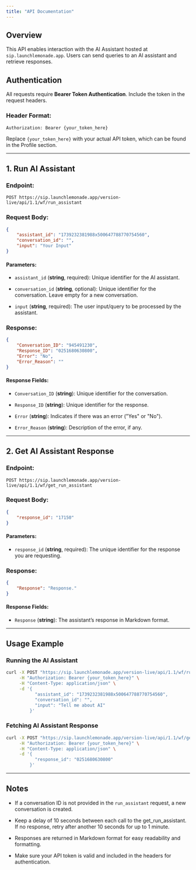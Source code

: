 ```yaml
---
title: "API Documentation"
---
```


## Overview

This API enables interaction with the AI Assistant hosted at `sip.launchlemonade.app`. Users can send queries to an AI assistant and retrieve responses.

## Authentication

All requests require **Bearer Token Authentication**. Include the token in the request headers.

### Header Format:

```http
Authorization: Bearer {your_token_here}
```

Replace `{your_token_here}` with your actual API token, which can be found in the Profile section.

***

## 1. Run AI Assistant

### Endpoint:

```
POST https://sip.launchlemonade.app/version-live/api/1.1/wf/run_assistant
```

### Request Body:

```json
{
    "assistant_id": "1739232381988x500647788770754560",
    "conversation_id": "",
    "input": "Your Input"
}
```

#### Parameters:

* `assistant_id` (**string**, required): Unique identifier for the AI assistant.

* `conversation_id` (**string**, optional): Unique identifier for the conversation. Leave empty for a new conversation.

* `input` (**string**, required): The user input/query to be processed by the assistant.

### Response:

```json
{
    "Conversation_ID": "945491230",
    "Response_ID": "0251680630800",
    "Error": "No",
    "Error_Reason": ""
}
```

#### Response Fields:

* `Conversation_ID` (**string**): Unique identifier for the conversation.

* `Response_ID` (**string**): Unique identifier for the response.

* `Error` (**string**): Indicates if there was an error ("Yes" or "No").

* `Error_Reason` (**string**): Description of the error, if any.

***

## 2. Get AI Assistant Response

### Endpoint:

```
POST https://sip.launchlemonade.app/version-live/api/1.1/wf/get_run_assistant
```

### Request Body:

```json
{
    "response_id": "17150"
}
```

#### Parameters:

* `response_id` (**string**, required): The unique identifier for the response you are requesting.

### Response:

```json
{
    "Response": "Response."
}
```

#### Response Fields:

* `Response` (**string**): The assistant’s response in Markdown format.

***

## Usage Example

### Running the AI Assistant

```bash
curl -X POST "https://sip.launchlemonade.app/version-live/api/1.1/wf/run_assistant" \
     -H "Authorization: Bearer {your_token_here}" \
     -H "Content-Type: application/json" \
     -d '{
           "assistant_id": "1739232381988x500647788770754560",
           "conversation_id": "",
           "input": "Tell me about AI"
         }'
```

### Fetching AI Assistant Response

```bash
curl -X POST "https://sip.launchlemonade.app/version-live/api/1.1/wf/get_run_assistant" \
     -H "Authorization: Bearer {your_token_here}" \
     -H "Content-Type: application/json" \
     -d '{
           "response_id": "0251680630800"
         }'
```

***

## Notes

* If a conversation ID is not provided in the `run_assistant` request, a new conversation is created.

* Keep a delay of 10 seconds between each call to the get\_run\_assistant. If no response, retry after another 10 seconds for up to 1 minute.

* Responses are returned in Markdown format for easy readability and formatting.

* Make sure your API token is valid and included in the headers for authentication.
